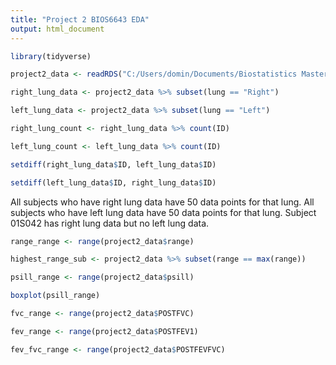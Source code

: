 ```yaml
---
title: "Project 2 BIOS6643 EDA"
output: html_document
---
```


```r

library(tidyverse)

```

```r

project2_data <- readRDS("C:/Users/domin/Documents/Biostatistics Masters Program/Fall 2023/BIOS 6643 - ADL/BIOS6643_ALD/Final Project/ProcessedData/project2_data.rds")

```

```r

right_lung_data <- project2_data %>% subset(lung == "Right")

left_lung_data <- project2_data %>% subset(lung == "Left")

right_lung_count <- right_lung_data %>% count(ID)

left_lung_count <- left_lung_data %>% count(ID)

setdiff(right_lung_data$ID, left_lung_data$ID)

setdiff(left_lung_data$ID, right_lung_data$ID)

```

All subjects who have right lung data have 50 data points for that lung. All subjects who have left lung data have 50 data points for that lung. Subject 01S042 has right lung data but no left lung data. 

```r

range_range <- range(project2_data$range)

highest_range_sub <- project2_data %>% subset(range == max(range))

```

```r

psill_range <- range(project2_data$psill)

boxplot(psill_range)

```

```r

fvc_range <- range(project2_data$POSTFVC)

fev_range <- range(project2_data$POSTFEV1)

fev_fvc_range <- range(project2_data$POSTFEVFVC)

```



